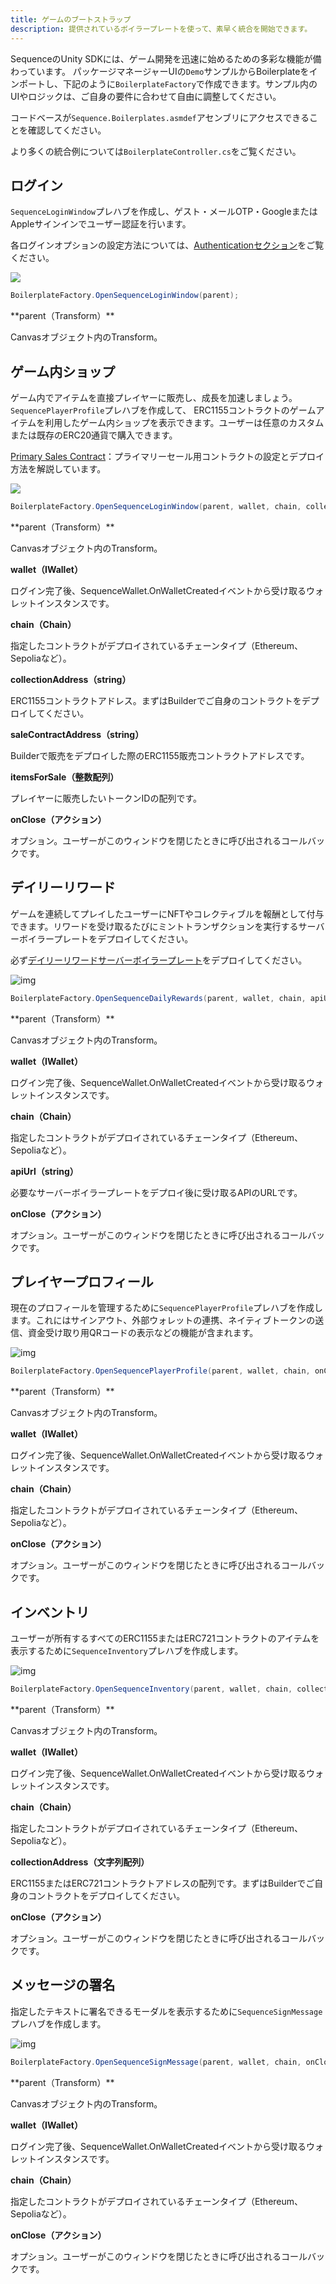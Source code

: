 ```yaml
---
title: ゲームのブートストラップ
description: 提供されているボイラープレートを使って、素早く統合を開始できます。
---
```


SequenceのUnity SDKには、ゲーム開発を迅速に始めるための多彩な機能が備わっています。
パッケージマネージャーUIの`Demo`サンプルからBoilerplateをインポートし、下記のように`BoilerplateFactory`で作成できます。サンプル内のUIやロジックは、ご自身の要件に合わせて自由に調整してください。

コードベースが`Sequence.Boilerplates.asmdef`アセンブリにアクセスできることを確認してください。

より多くの統合例については`BoilerplateController.cs`をご覧ください。

## ログイン
`SequenceLoginWindow`プレハブを作成し、ゲスト・メールOTP・GoogleまたはAppleサインインでユーザー認証を行います。

各ログインオプションの設定方法については、[Authenticationセクション](/sdk/unity/onboard/authentication/intro)をご覧ください。

<Frame>
  <img src="/images/unity/unity_boilerplate_login.png" />
</Frame>

```csharp
BoilerplateFactory.OpenSequenceLoginWindow(parent);
```

<Accordion title="パラメータ">
  **parent（Transform）**

  Canvasオブジェクト内のTransform。
</Accordion>

## ゲーム内ショップ
ゲーム内でアイテムを直接プレイヤーに販売し、成長を加速しましょう。`SequencePlayerProfile`プレハブを作成して、
ERC1155コントラクトのゲームアイテムを利用したゲーム内ショップを表示できます。ユーザーは任意のカスタムまたは既存のERC20通貨で購入できます。

[Primary Sales Contract](/solutions/collectibles/contracts/deploy-primary-sales-contract/)：プライマリーセール用コントラクトの設定とデプロイ方法を解説しています。

<Frame>
  <img src="/images/unity/unity_boilerplate_shop.png" />
</Frame>

```csharp
BoilerplateFactory.OpenSequenceLoginWindow(parent, wallet, chain, collectionAddress, saleContractAddress, itemsForSale, onClose);
```

<Accordion title="パラメータ">
  **parent（Transform）**

  Canvasオブジェクト内のTransform。

  **wallet（IWallet）**

  ログイン完了後、SequenceWallet.OnWalletCreatedイベントから受け取るウォレットインスタンスです。

  **chain（Chain）**

  指定したコントラクトがデプロイされているチェーンタイプ（Ethereum、Sepoliaなど）。

  **collectionAddress（string）**

  ERC1155コントラクトアドレス。まずはBuilderでご自身のコントラクトをデプロイしてください。

  **saleContractAddress（string）**

  Builderで販売をデプロイした際のERC1155販売コントラクトアドレスです。

  **itemsForSale（整数配列）**

  プレイヤーに販売したいトークンIDの配列です。

  **onClose（アクション）**

  オプション。ユーザーがこのウィンドウを閉じたときに呼び出されるコールバックです。
</Accordion>

## デイリーリワード
ゲームを連続してプレイしたユーザーにNFTやコレクティブルを報酬として付与できます。リワードを受け取るたびにミントトランザクションを実行するサーバーボイラープレートをデプロイしてください。

必ず[デイリーリワードサーバーボイラープレート](https://github.com/0xsequence-demos/daily-rewards-server-boilerplate)をデプロイしてください。

<Frame>
  <img alt="img" src="/images/unity/unity_boilerplate_daily_rewards.png" />
</Frame>

```csharp
BoilerplateFactory.OpenSequenceDailyRewards(parent, wallet, chain, apiUrl, onClose);
```

<Accordion title="パラメータ">
  **parent（Transform）**

  Canvasオブジェクト内のTransform。

  **wallet（IWallet）**

  ログイン完了後、SequenceWallet.OnWalletCreatedイベントから受け取るウォレットインスタンスです。

  **chain（Chain）**

  指定したコントラクトがデプロイされているチェーンタイプ（Ethereum、Sepoliaなど）。

  **apiUrl（string）**

  必要なサーバーボイラープレートをデプロイ後に受け取るAPIのURLです。

  **onClose（アクション）**

  オプション。ユーザーがこのウィンドウを閉じたときに呼び出されるコールバックです。
</Accordion>

## プレイヤープロフィール
現在のプロフィールを管理するために`SequencePlayerProfile`プレハブを作成します。これにはサインアウト、外部ウォレットの連携、ネイティブトークンの送信、資金受け取り用QRコードの表示などの機能が含まれます。

<Frame>
  <img alt="img" src="/images/unity/unity_boilerplate_profile.png" />
</Frame>

```csharp
BoilerplateFactory.OpenSequencePlayerProfile(parent, wallet, chain, onClose);
```

<Accordion title="パラメータ">
  **parent（Transform）**

  Canvasオブジェクト内のTransform。

  **wallet（IWallet）**

  ログイン完了後、SequenceWallet.OnWalletCreatedイベントから受け取るウォレットインスタンスです。

  **chain（Chain）**

  指定したコントラクトがデプロイされているチェーンタイプ（Ethereum、Sepoliaなど）。

  **onClose（アクション）**

  オプション。ユーザーがこのウィンドウを閉じたときに呼び出されるコールバックです。
</Accordion>

## インベントリ
ユーザーが所有するすべてのERC1155またはERC721コントラクトのアイテムを表示するために`SequenceInventory`プレハブを作成します。

<Frame>
  <img alt="img" src="/images/unity/unity_boilerplate_inventory.png" />
</Frame>

```csharp
BoilerplateFactory.OpenSequenceInventory(parent, wallet, chain, collections, onClose);
```

<Accordion title="パラメータ">
  **parent（Transform）**

  Canvasオブジェクト内のTransform。

  **wallet（IWallet）**

  ログイン完了後、SequenceWallet.OnWalletCreatedイベントから受け取るウォレットインスタンスです。

  **chain（Chain）**

  指定したコントラクトがデプロイされているチェーンタイプ（Ethereum、Sepoliaなど）。

  **collectionAddress（文字列配列）**

  ERC1155またはERC721コントラクトアドレスの配列です。まずはBuilderでご自身のコントラクトをデプロイしてください。

  **onClose（アクション）**

  オプション。ユーザーがこのウィンドウを閉じたときに呼び出されるコールバックです。
</Accordion>

## メッセージの署名
指定したテキストに署名できるモーダルを表示するために`SequenceSignMessage`プレハブを作成します。

<Frame>
  <img alt="img" src="/images/unity/unity_boilerplate_signmessage.png" />
</Frame>

```csharp
BoilerplateFactory.OpenSequenceSignMessage(parent, wallet, chain, onClose);
```

<Accordion title="パラメータ">
  **parent（Transform）**

  Canvasオブジェクト内のTransform。

  **wallet（IWallet）**

  ログイン完了後、SequenceWallet.OnWalletCreatedイベントから受け取るウォレットインスタンスです。

  **chain（Chain）**

  指定したコントラクトがデプロイされているチェーンタイプ（Ethereum、Sepoliaなど）。

  **onClose（アクション）**

  オプション。ユーザーがこのウィンドウを閉じたときに呼び出されるコールバックです。
</Accordion>